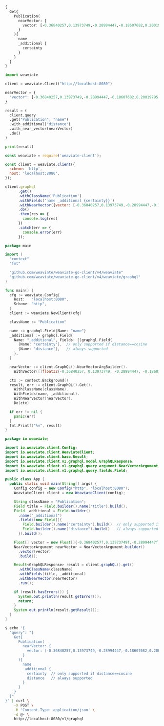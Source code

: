 
<Tabs groupId="languages">
<TabItem value="graphql" label="GraphQL">

```graphql
{
  Get{
    Publication(
      nearVector: {
        vector: [-0.36840257,0.13973749,-0.28994447,-0.18607682,0.20019795,0.15541431,-0.42353877,0.30262852,0.2724561,0.07069917,0.4877447,0.038771532,0.64523,-0.15907241,-0.3413626,-0.026682584,-0.63310874,-0.33411884,0.082939014,0.30305764,0.045918174,-0.21439327,-0.5005205,0.6210859,-0.2729049,-0.51221114,0.09680918,0.094923325,-0.15688285,-0.07325482,0.6588305,0.0523736,-0.14173415,-0.27428055,0.25526586,0.057506185,-0.3103442,0.028601522,0.124522656,0.66984487,0.12160647,-0.5090515,-0.540393,-0.39546522,-0.2201204,0.34625968,-0.21068871,0.21132985,0.048714135,0.09043683,0.3176081,-0.056684002,-0.12117501,-0.6591976,-0.26731065,0.42615625,0.33333477,-0.3240578,-0.18771006,0.2328068,-0.17239179,-0.33583146,-0.6556605,-0.10608161,-0.5135395,-0.25123677,-0.23004892,0.7036331,0.04456794,0.41253626,0.27872285,-0.28226635,0.11927197,-0.4677766,0.4343466,-0.17538455,0.10621233,0.95815116,0.23587844,-0.006406698,-0.10512518,-1.1125883,-0.37921682,0.040789194,0.676718,0.3369762,0.040712647,0.580487,0.20063736,-0.021220192,-0.09071747,-0.0023735985,0.30007777,-0.039925132,0.4035474,-0.2518212,-0.17846306,0.12371392,-0.0703354,-0.3752431,-0.652917,0.5952828,1.3426708,-0.08167235,-0.38515738,0.058423538,-0.08100355,-0.192886,0.3745164,-0.23291737,0.33326542,-0.6019264,-0.42822492,-0.6524583,-0.15210791,-0.5073593,0.022548754,-0.058033653,-0.47369233,-0.30890635,0.6338296,0.0017854869,0.1954949,0.99348027,-0.26558784,-0.058124136,1.149388,0.02915948,0.013422121,0.25484946,-0.030017598,-0.23879935,0.053123385,-0.36463016,-0.0024245526,0.1202083,-0.45966506,-0.34140104,-0.08484162,-0.03537422,-0.2817959,0.25044164,-0.5060605,0.1252808,-0.032539487,0.110069446,-0.20679846,-0.46421885,-0.4141739,0.26994973,-0.070687145,0.16862138,-0.20162229,0.22199251,-0.2771402,0.23653336,0.16585203,-0.08286354,-0.15343396,0.23893964,-0.7453282,-0.16549355,-0.1947069,0.46136436,0.22064126,0.28654936,-0.038697664,0.037633028,-0.80988157,0.5094175,-0.0920082,0.25405347,-0.64169943,0.43366328,-0.2999211,-0.4090591,0.11957859,0.00803617,-0.0433745,0.12818244,0.28464508,-0.31760025,0.16558012,-0.33553946,-0.3943465,0.59569097,-0.6524206,0.3683173,-0.60456693,0.2046492,0.46010277,0.24695799,0.2946015,0.11376746,-0.027988048,0.03749422,-0.16577742,0.23407385,-0.0231737,-0.023245076,0.08752677,0.2299883,0.35467404,0.046193745,-0.39828986,0.21079691,0.38396686,-0.0018698421,0.16047359,-0.057517264,-0.203534,0.23438136,-0.84250915,0.22371331,0.0058325706,0.30733636,0.19518353,-0.108008966,0.6509316,0.070131645,-0.24023099,0.28779706,0.2326336,0.07004021,-0.45955566,0.20426086,-0.37472793,-0.049604423,0.4537271,0.6133582,-1.0527759,-0.5472505,0.15193434,0.5296606,-0.11560251,0.07279209,0.40557706,0.2505283,0.24490519,0.017602902,-0.004647707,0.16608049,0.12576887,0.118216865,0.4403996,0.39552462,-0.22196701,-0.061155193,0.03693534,-0.4022908,0.3842317,-0.0831345,0.01930883,0.3446575,-0.2167439,-0.23994556,-0.09370326,-0.3671856,0.044011243,0.017895095,-0.019855855,-0.16416992,0.17858285,0.31287143,0.38368022,-0.006513525,0.45780763,-0.23027879,0.108570844,-0.4449492,-0.035763215,0.03818417,0.040017277,-0.17022872,-0.2622464,0.65610534,0.16720143,0.2515769,-0.23535803,0.62484455,0.16771325,-0.62404263,0.19176348,-0.72786695,0.18485649,-0.30914405,-0.3230534,-0.24064465,0.28841522,0.39792386,0.15618932,0.03928854,0.18277727,-0.101632096,0.1868196,-0.33366352,0.086561844,0.48557812,-0.6198209,-0.07978742]
      }
    ){
      name
      _additional {
        certainty
      }
    }
  }
}
```

</TabItem>
<TabItem value="py" label="Python">

```python
import weaviate

client = weaviate.Client("http://localhost:8080")

nearVector = {
  "vector": [-0.36840257,0.13973749,-0.28994447,-0.18607682,0.20019795,0.15541431,-0.42353877,0.30262852,0.2724561,0.07069917,0.4877447,0.038771532,0.64523,-0.15907241,-0.3413626,-0.026682584,-0.63310874,-0.33411884,0.082939014,0.30305764,0.045918174,-0.21439327,-0.5005205,0.6210859,-0.2729049,-0.51221114,0.09680918,0.094923325,-0.15688285,-0.07325482,0.6588305,0.0523736,-0.14173415,-0.27428055,0.25526586,0.057506185,-0.3103442,0.028601522,0.124522656,0.66984487,0.12160647,-0.5090515,-0.540393,-0.39546522,-0.2201204,0.34625968,-0.21068871,0.21132985,0.048714135,0.09043683,0.3176081,-0.056684002,-0.12117501,-0.6591976,-0.26731065,0.42615625,0.33333477,-0.3240578,-0.18771006,0.2328068,-0.17239179,-0.33583146,-0.6556605,-0.10608161,-0.5135395,-0.25123677,-0.23004892,0.7036331,0.04456794,0.41253626,0.27872285,-0.28226635,0.11927197,-0.4677766,0.4343466,-0.17538455,0.10621233,0.95815116,0.23587844,-0.006406698,-0.10512518,-1.1125883,-0.37921682,0.040789194,0.676718,0.3369762,0.040712647,0.580487,0.20063736,-0.021220192,-0.09071747,-0.0023735985,0.30007777,-0.039925132,0.4035474,-0.2518212,-0.17846306,0.12371392,-0.0703354,-0.3752431,-0.652917,0.5952828,1.3426708,-0.08167235,-0.38515738,0.058423538,-0.08100355,-0.192886,0.3745164,-0.23291737,0.33326542,-0.6019264,-0.42822492,-0.6524583,-0.15210791,-0.5073593,0.022548754,-0.058033653,-0.47369233,-0.30890635,0.6338296,0.0017854869,0.1954949,0.99348027,-0.26558784,-0.058124136,1.149388,0.02915948,0.013422121,0.25484946,-0.030017598,-0.23879935,0.053123385,-0.36463016,-0.0024245526,0.1202083,-0.45966506,-0.34140104,-0.08484162,-0.03537422,-0.2817959,0.25044164,-0.5060605,0.1252808,-0.032539487,0.110069446,-0.20679846,-0.46421885,-0.4141739,0.26994973,-0.070687145,0.16862138,-0.20162229,0.22199251,-0.2771402,0.23653336,0.16585203,-0.08286354,-0.15343396,0.23893964,-0.7453282,-0.16549355,-0.1947069,0.46136436,0.22064126,0.28654936,-0.038697664,0.037633028,-0.80988157,0.5094175,-0.0920082,0.25405347,-0.64169943,0.43366328,-0.2999211,-0.4090591,0.11957859,0.00803617,-0.0433745,0.12818244,0.28464508,-0.31760025,0.16558012,-0.33553946,-0.3943465,0.59569097,-0.6524206,0.3683173,-0.60456693,0.2046492,0.46010277,0.24695799,0.2946015,0.11376746,-0.027988048,0.03749422,-0.16577742,0.23407385,-0.0231737,-0.023245076,0.08752677,0.2299883,0.35467404,0.046193745,-0.39828986,0.21079691,0.38396686,-0.0018698421,0.16047359,-0.057517264,-0.203534,0.23438136,-0.84250915,0.22371331,0.0058325706,0.30733636,0.19518353,-0.108008966,0.6509316,0.070131645,-0.24023099,0.28779706,0.2326336,0.07004021,-0.45955566,0.20426086,-0.37472793,-0.049604423,0.4537271,0.6133582,-1.0527759,-0.5472505,0.15193434,0.5296606,-0.11560251,0.07279209,0.40557706,0.2505283,0.24490519,0.017602902,-0.004647707,0.16608049,0.12576887,0.118216865,0.4403996,0.39552462,-0.22196701,-0.061155193,0.03693534,-0.4022908,0.3842317,-0.0831345,0.01930883,0.3446575,-0.2167439,-0.23994556,-0.09370326,-0.3671856,0.044011243,0.017895095,-0.019855855,-0.16416992,0.17858285,0.31287143,0.38368022,-0.006513525,0.45780763,-0.23027879,0.108570844,-0.4449492,-0.035763215,0.03818417,0.040017277,-0.17022872,-0.2622464,0.65610534,0.16720143,0.2515769,-0.23535803,0.62484455,0.16771325,-0.62404263,0.19176348,-0.72786695,0.18485649,-0.30914405,-0.3230534,-0.24064465,0.28841522,0.39792386,0.15618932,0.03928854,0.18277727,-0.101632096,0.1868196,-0.33366352,0.086561844,0.48557812,-0.6198209,-0.07978742]
}

result = (
  client.query
  .get("Publication", "name")
  .with_additional("distance")
  .with_near_vector(nearVector)
  .do()
)

print(result)
```

</TabItem>
<TabItem value="js" label="JavaScript">

```js
const weaviate = require('weaviate-client');

const client = weaviate.client({
  scheme: 'http',
  host: 'localhost:8080',
});

client.graphql
      .get()
      .withClassName('Publication')
      .withFields('name _additional {certainty}}')
      .withNearVector({vector: [-0.36840257,0.13973749,-0.28994447,-0.18607682,0.20019795,0.15541431,-0.42353877,0.30262852,0.2724561,0.07069917,0.4877447,0.038771532,0.64523,-0.15907241,-0.3413626,-0.026682584,-0.63310874,-0.33411884,0.082939014,0.30305764,0.045918174,-0.21439327,-0.5005205,0.6210859,-0.2729049,-0.51221114,0.09680918,0.094923325,-0.15688285,-0.07325482,0.6588305,0.0523736,-0.14173415,-0.27428055,0.25526586,0.057506185,-0.3103442,0.028601522,0.124522656,0.66984487,0.12160647,-0.5090515,-0.540393,-0.39546522,-0.2201204,0.34625968,-0.21068871,0.21132985,0.048714135,0.09043683,0.3176081,-0.056684002,-0.12117501,-0.6591976,-0.26731065,0.42615625,0.33333477,-0.3240578,-0.18771006,0.2328068,-0.17239179,-0.33583146,-0.6556605,-0.10608161,-0.5135395,-0.25123677,-0.23004892,0.7036331,0.04456794,0.41253626,0.27872285,-0.28226635,0.11927197,-0.4677766,0.4343466,-0.17538455,0.10621233,0.95815116,0.23587844,-0.006406698,-0.10512518,-1.1125883,-0.37921682,0.040789194,0.676718,0.3369762,0.040712647,0.580487,0.20063736,-0.021220192,-0.09071747,-0.0023735985,0.30007777,-0.039925132,0.4035474,-0.2518212,-0.17846306,0.12371392,-0.0703354,-0.3752431,-0.652917,0.5952828,1.3426708,-0.08167235,-0.38515738,0.058423538,-0.08100355,-0.192886,0.3745164,-0.23291737,0.33326542,-0.6019264,-0.42822492,-0.6524583,-0.15210791,-0.5073593,0.022548754,-0.058033653,-0.47369233,-0.30890635,0.6338296,0.0017854869,0.1954949,0.99348027,-0.26558784,-0.058124136,1.149388,0.02915948,0.013422121,0.25484946,-0.030017598,-0.23879935,0.053123385,-0.36463016,-0.0024245526,0.1202083,-0.45966506,-0.34140104,-0.08484162,-0.03537422,-0.2817959,0.25044164,-0.5060605,0.1252808,-0.032539487,0.110069446,-0.20679846,-0.46421885,-0.4141739,0.26994973,-0.070687145,0.16862138,-0.20162229,0.22199251,-0.2771402,0.23653336,0.16585203,-0.08286354,-0.15343396,0.23893964,-0.7453282,-0.16549355,-0.1947069,0.46136436,0.22064126,0.28654936,-0.038697664,0.037633028,-0.80988157,0.5094175,-0.0920082,0.25405347,-0.64169943,0.43366328,-0.2999211,-0.4090591,0.11957859,0.00803617,-0.0433745,0.12818244,0.28464508,-0.31760025,0.16558012,-0.33553946,-0.3943465,0.59569097,-0.6524206,0.3683173,-0.60456693,0.2046492,0.46010277,0.24695799,0.2946015,0.11376746,-0.027988048,0.03749422,-0.16577742,0.23407385,-0.0231737,-0.023245076,0.08752677,0.2299883,0.35467404,0.046193745,-0.39828986,0.21079691,0.38396686,-0.0018698421,0.16047359,-0.057517264,-0.203534,0.23438136,-0.84250915,0.22371331,0.0058325706,0.30733636,0.19518353,-0.108008966,0.6509316,0.070131645,-0.24023099,0.28779706,0.2326336,0.07004021,-0.45955566,0.20426086,-0.37472793,-0.049604423,0.4537271,0.6133582,-1.0527759,-0.5472505,0.15193434,0.5296606,-0.11560251,0.07279209,0.40557706,0.2505283,0.24490519,0.017602902,-0.004647707,0.16608049,0.12576887,0.118216865,0.4403996,0.39552462,-0.22196701,-0.061155193,0.03693534,-0.4022908,0.3842317,-0.0831345,0.01930883,0.3446575,-0.2167439,-0.23994556,-0.09370326,-0.3671856,0.044011243,0.017895095,-0.019855855,-0.16416992,0.17858285,0.31287143,0.38368022,-0.006513525,0.45780763,-0.23027879,0.108570844,-0.4449492,-0.035763215,0.03818417,0.040017277,-0.17022872,-0.2622464,0.65610534,0.16720143,0.2515769,-0.23535803,0.62484455,0.16771325,-0.62404263,0.19176348,-0.72786695,0.18485649,-0.30914405,-0.3230534,-0.24064465,0.28841522,0.39792386,0.15618932,0.03928854,0.18277727,-0.101632096,0.1868196,-0.33366352,0.086561844,0.48557812,-0.6198209,-0.07978742]})
      .do()
      .then(res => {
        console.log(res)
      })
      .catch(err => {
        console.error(err)
      });
```

</TabItem>
<TabItem value="go" label="Go">

```go
package main

import (
  "context"
  "fmt"

  "github.com/weaviate/weaviate-go-client/v4/weaviate"
  "github.com/weaviate/weaviate-go-client/v4/weaviate/graphql"
)

func main() {
  cfg := weaviate.Config{
    Host:   "localhost:8080",
    Scheme: "http",
  }
  client := weaviate.NewClient(cfg)

  className := "Publication"

  name := graphql.Field{Name: "name"}
  _additional := graphql.Field{
    Name: "_additional", Fields: []graphql.Field{
      {Name: "certainty"},  // only supported if distance==cosine
      {Name: "distance"},   // always supported
    },
  }

  nearVector := client.GraphQL().NearVectorArgBuilder().
    WithVector([]float32{-0.36840257, 0.13973749, -0.28994447, -0.18607682, 0.20019795, 0.15541431, -0.42353877, 0.30262852, 0.2724561, 0.07069917, 0.4877447, 0.038771532, 0.64523, -0.15907241, -0.3413626, -0.026682584, -0.63310874, -0.33411884, 0.082939014, 0.30305764, 0.045918174, -0.21439327, -0.5005205, 0.6210859, -0.2729049, -0.51221114, 0.09680918, 0.094923325, -0.15688285, -0.07325482, 0.6588305, 0.0523736, -0.14173415, -0.27428055, 0.25526586, 0.057506185, -0.3103442, 0.028601522, 0.124522656, 0.66984487, 0.12160647, -0.5090515, -0.540393, -0.39546522, -0.2201204, 0.34625968, -0.21068871, 0.21132985, 0.048714135, 0.09043683, 0.3176081, -0.056684002, -0.12117501, -0.6591976, -0.26731065, 0.42615625, 0.33333477, -0.3240578, -0.18771006, 0.2328068, -0.17239179, -0.33583146, -0.6556605, -0.10608161, -0.5135395, -0.25123677, -0.23004892, 0.7036331, 0.04456794, 0.41253626, 0.27872285, -0.28226635, 0.11927197, -0.4677766, 0.4343466, -0.17538455, 0.10621233, 0.95815116, 0.23587844, -0.006406698, -0.10512518, -1.1125883, -0.37921682, 0.040789194, 0.676718, 0.3369762, 0.040712647, 0.580487, 0.20063736, -0.021220192, -0.09071747, -0.0023735985, 0.30007777, -0.039925132, 0.4035474, -0.2518212, -0.17846306, 0.12371392, -0.0703354, -0.3752431, -0.652917, 0.5952828, 1.3426708, -0.08167235, -0.38515738, 0.058423538, -0.08100355, -0.192886, 0.3745164, -0.23291737, 0.33326542, -0.6019264, -0.42822492, -0.6524583, -0.15210791, -0.5073593, 0.022548754, -0.058033653, -0.47369233, -0.30890635, 0.6338296, 0.0017854869, 0.1954949, 0.99348027, -0.26558784, -0.058124136, 1.149388, 0.02915948, 0.013422121, 0.25484946, -0.030017598, -0.23879935, 0.053123385, -0.36463016, -0.0024245526, 0.1202083, -0.45966506, -0.34140104, -0.08484162, -0.03537422, -0.2817959, 0.25044164, -0.5060605, 0.1252808, -0.032539487, 0.110069446, -0.20679846, -0.46421885, -0.4141739, 0.26994973, -0.070687145, 0.16862138, -0.20162229, 0.22199251, -0.2771402, 0.23653336, 0.16585203, -0.08286354, -0.15343396, 0.23893964, -0.7453282, -0.16549355, -0.1947069, 0.46136436, 0.22064126, 0.28654936, -0.038697664, 0.037633028, -0.80988157, 0.5094175, -0.0920082, 0.25405347, -0.64169943, 0.43366328, -0.2999211, -0.4090591, 0.11957859, 0.00803617, -0.0433745, 0.12818244, 0.28464508, -0.31760025, 0.16558012, -0.33553946, -0.3943465, 0.59569097, -0.6524206, 0.3683173, -0.60456693, 0.2046492, 0.46010277, 0.24695799, 0.2946015, 0.11376746, -0.027988048, 0.03749422, -0.16577742, 0.23407385, -0.0231737, -0.023245076, 0.08752677, 0.2299883, 0.35467404, 0.046193745, -0.39828986, 0.21079691, 0.38396686, -0.0018698421, 0.16047359, -0.057517264, -0.203534, 0.23438136, -0.84250915, 0.22371331, 0.0058325706, 0.30733636, 0.19518353, -0.108008966, 0.6509316, 0.070131645, -0.24023099, 0.28779706, 0.2326336, 0.07004021, -0.45955566, 0.20426086, -0.37472793, -0.049604423, 0.4537271, 0.6133582, -1.0527759, -0.5472505, 0.15193434, 0.5296606, -0.11560251, 0.07279209, 0.40557706, 0.2505283, 0.24490519, 0.017602902, -0.004647707, 0.16608049, 0.12576887, 0.118216865, 0.4403996, 0.39552462, -0.22196701, -0.061155193, 0.03693534, -0.4022908, 0.3842317, -0.0831345, 0.01930883, 0.3446575, -0.2167439, -0.23994556, -0.09370326, -0.3671856, 0.044011243, 0.017895095, -0.019855855, -0.16416992, 0.17858285, 0.31287143, 0.38368022, -0.006513525, 0.45780763, -0.23027879, 0.108570844, -0.4449492, -0.035763215, 0.03818417, 0.040017277, -0.17022872, -0.2622464, 0.65610534, 0.16720143, 0.2515769, -0.23535803, 0.62484455, 0.16771325, -0.62404263, 0.19176348, -0.72786695, 0.18485649, -0.30914405, -0.3230534, -0.24064465, 0.28841522, 0.39792386, 0.15618932, 0.03928854, 0.18277727, -0.101632096, 0.1868196, -0.33366352, 0.086561844, 0.48557812, -0.6198209, -0.07978742})

  ctx := context.Background()
  result, err := client.GraphQL().Get().
    WithClassName(className).
    WithFields(name, _additional).
    WithNearVector(nearVector).
    Do(ctx)

  if err != nil {
    panic(err)
  }
  fmt.Printf("%v", result)
}
```

</TabItem>
<TabItem value="java" label="Java">

```java
package io.weaviate;

import io.weaviate.client.Config;
import io.weaviate.client.WeaviateClient;
import io.weaviate.client.base.Result;
import io.weaviate.client.v1.graphql.model.GraphQLResponse;
import io.weaviate.client.v1.graphql.query.argument.NearVectorArgument;
import io.weaviate.client.v1.graphql.query.fields.Field;

public class App {
  public static void main(String[] args) {
    Config config = new Config("http", "localhost:8080");
    WeaviateClient client = new WeaviateClient(config);

    String className = "Publication";
    Field title = Field.builder().name("title").build();
    Field _additional = Field.builder()
      .name("_additional")
      .fields(new Field[]{
        Field.builder().name("certainty").build()  // only supported if distance==cosine
        Field.builder().name("distance").build()   // always supported
      }).build();

    Float[] vector = new Float[]{-0.36840257f,0.13973749f,-0.28994447f,-0.18607682f,0.20019795f,0.15541431f,-0.42353877f,0.30262852f,0.2724561f,0.07069917f,0.4877447f,0.038771532f,0.64523f,-0.15907241f,-0.3413626f,-0.026682584f,-0.63310874f,-0.33411884f,0.082939014f,0.30305764f,0.045918174f,-0.21439327f,-0.5005205f,0.6210859f,-0.2729049f,-0.51221114f,0.09680918f,0.094923325f,-0.15688285f,-0.07325482f,0.6588305f,0.0523736f,-0.14173415f,-0.27428055f,0.25526586f,0.057506185f,-0.3103442f,0.028601522f,0.124522656f,0.66984487f,0.12160647f,-0.5090515f,-0.540393f,-0.39546522f,-0.2201204f,0.34625968f,-0.21068871f,0.21132985f,0.048714135f,0.09043683f,0.3176081f,-0.056684002f,-0.12117501f,-0.6591976f,-0.26731065f,0.42615625f,0.33333477f,-0.3240578f,-0.18771006f,0.2328068f,-0.17239179f,-0.33583146f,-0.6556605f,-0.10608161f,-0.5135395f,-0.25123677f,-0.23004892f,0.7036331f,0.04456794f,0.41253626f,0.27872285f,-0.28226635f,0.11927197f,-0.4677766f,0.4343466f,-0.17538455f,0.10621233f,0.95815116f,0.23587844f,-0.006406698f,-0.10512518f,-1.1125883f,-0.37921682f,0.040789194f,0.676718f,0.3369762f,0.040712647f,0.580487f,0.20063736f,-0.021220192f,-0.09071747f,-0.0023735985f,0.30007777f,-0.039925132f,0.4035474f,-0.2518212f,-0.17846306f,0.12371392f,-0.0703354f,-0.3752431f,-0.652917f,0.5952828f,1.3426708f,-0.08167235f,-0.38515738f,0.058423538f,-0.08100355f,-0.192886f,0.3745164f,-0.23291737f,0.33326542f,-0.6019264f,-0.42822492f,-0.6524583f,-0.15210791f,-0.5073593f,0.022548754f,-0.058033653f,-0.47369233f,-0.30890635f,0.6338296f,0.0017854869f,0.1954949f,0.99348027f,-0.26558784f,-0.058124136f,1.149388f,0.02915948f,0.013422121f,0.25484946f,-0.030017598f,-0.23879935f,0.053123385f,-0.36463016f,-0.0024245526f,0.1202083f,-0.45966506f,-0.34140104f,-0.08484162f,-0.03537422f,-0.2817959f,0.25044164f,-0.5060605f,0.1252808f,-0.032539487f,0.110069446f,-0.20679846f,-0.46421885f,-0.4141739f,0.26994973f,-0.070687145f,0.16862138f,-0.20162229f,0.22199251f,-0.2771402f,0.23653336f,0.16585203f,-0.08286354f,-0.15343396f,0.23893964f,-0.7453282f,-0.16549355f,-0.1947069f,0.46136436f,0.22064126f,0.28654936f,-0.038697664f,0.037633028f,-0.80988157f,0.5094175f,-0.0920082f,0.25405347f,-0.64169943f,0.43366328f,-0.2999211f,-0.4090591f,0.11957859f,0.00803617f,-0.0433745f,0.12818244f,0.28464508f,-0.31760025f,0.16558012f,-0.33553946f,-0.3943465f,0.59569097f,-0.6524206f,0.3683173f,-0.60456693f,0.2046492f,0.46010277f,0.24695799f,0.2946015f,0.11376746f,-0.027988048f,0.03749422f,-0.16577742f,0.23407385f,-0.0231737f,-0.023245076f,0.08752677f,0.2299883f,0.35467404f,0.046193745f,-0.39828986f,0.21079691f,0.38396686f,-0.0018698421f,0.16047359f,-0.057517264f,-0.203534f,0.23438136f,-0.84250915f,0.22371331f,0.0058325706f,0.30733636f,0.19518353f,-0.108008966f,0.6509316f,0.070131645f,-0.24023099f,0.28779706f,0.2326336f,0.07004021f,-0.45955566f,0.20426086f,-0.37472793f,-0.049604423f,0.4537271f,0.6133582f,-1.0527759f,-0.5472505f,0.15193434f,0.5296606f,-0.11560251f,0.07279209f,0.40557706f,0.2505283f,0.24490519f,0.017602902f,-0.004647707f,0.16608049f,0.12576887f,0.118216865f,0.4403996f,0.39552462f,-0.22196701f,-0.061155193f,0.03693534f,-0.4022908f,0.3842317f,-0.0831345f,0.01930883f,0.3446575f,-0.2167439f,-0.23994556f,-0.09370326f,-0.3671856f,0.044011243f,0.017895095f,-0.019855855f,-0.16416992f,0.17858285f,0.31287143f,0.38368022f,-0.006513525f,0.45780763f,-0.23027879f,0.108570844f,-0.4449492f,-0.035763215f,0.03818417f,0.040017277f,-0.17022872f,-0.2622464f,0.65610534f,0.16720143f,0.2515769f,-0.23535803f,0.62484455f,0.16771325f,-0.62404263f,0.19176348f,-0.72786695f,0.18485649f,-0.30914405f,-0.3230534f,-0.24064465f,0.28841522f,0.39792386f,0.15618932f,0.03928854f,0.18277727f,-0.101632096f,0.1868196f,-0.33366352f,0.086561844f,0.48557812f,-0.6198209f,-0.07978742f};
    NearVectorArgument nearVector = NearVectorArgument.builder()
      .vector(vector)
      .build();

    Result<GraphQLResponse> result = client.graphQL().get()
      .withClassName(className)
      .withFields(title, _additional)
      .withNearVector(nearVector)
      .run();

    if (result.hasErrors()) {
      System.out.println(result.getError());
      return;
    }
    System.out.println(result.getResult());
  }
}
```

</TabItem>
<TabItem value="curl" label="Curl">

```bash
$ echo '{
  "query": "{
    Get{
      Publication(
        nearVector: {
          vector: [-0.36840257,0.13973749,-0.28994447,-0.18607682,0.20019795,0.15541431,-0.42353877,0.30262852,0.2724561,0.07069917,0.4877447,0.038771532,0.64523,-0.15907241,-0.3413626,-0.026682584,-0.63310874,-0.33411884,0.082939014,0.30305764,0.045918174,-0.21439327,-0.5005205,0.6210859,-0.2729049,-0.51221114,0.09680918,0.094923325,-0.15688285,-0.07325482,0.6588305,0.0523736,-0.14173415,-0.27428055,0.25526586,0.057506185,-0.3103442,0.028601522,0.124522656,0.66984487,0.12160647,-0.5090515,-0.540393,-0.39546522,-0.2201204,0.34625968,-0.21068871,0.21132985,0.048714135,0.09043683,0.3176081,-0.056684002,-0.12117501,-0.6591976,-0.26731065,0.42615625,0.33333477,-0.3240578,-0.18771006,0.2328068,-0.17239179,-0.33583146,-0.6556605,-0.10608161,-0.5135395,-0.25123677,-0.23004892,0.7036331,0.04456794,0.41253626,0.27872285,-0.28226635,0.11927197,-0.4677766,0.4343466,-0.17538455,0.10621233,0.95815116,0.23587844,-0.006406698,-0.10512518,-1.1125883,-0.37921682,0.040789194,0.676718,0.3369762,0.040712647,0.580487,0.20063736,-0.021220192,-0.09071747,-0.0023735985,0.30007777,-0.039925132,0.4035474,-0.2518212,-0.17846306,0.12371392,-0.0703354,-0.3752431,-0.652917,0.5952828,1.3426708,-0.08167235,-0.38515738,0.058423538,-0.08100355,-0.192886,0.3745164,-0.23291737,0.33326542,-0.6019264,-0.42822492,-0.6524583,-0.15210791,-0.5073593,0.022548754,-0.058033653,-0.47369233,-0.30890635,0.6338296,0.0017854869,0.1954949,0.99348027,-0.26558784,-0.058124136,1.149388,0.02915948,0.013422121,0.25484946,-0.030017598,-0.23879935,0.053123385,-0.36463016,-0.0024245526,0.1202083,-0.45966506,-0.34140104,-0.08484162,-0.03537422,-0.2817959,0.25044164,-0.5060605,0.1252808,-0.032539487,0.110069446,-0.20679846,-0.46421885,-0.4141739,0.26994973,-0.070687145,0.16862138,-0.20162229,0.22199251,-0.2771402,0.23653336,0.16585203,-0.08286354,-0.15343396,0.23893964,-0.7453282,-0.16549355,-0.1947069,0.46136436,0.22064126,0.28654936,-0.038697664,0.037633028,-0.80988157,0.5094175,-0.0920082,0.25405347,-0.64169943,0.43366328,-0.2999211,-0.4090591,0.11957859,0.00803617,-0.0433745,0.12818244,0.28464508,-0.31760025,0.16558012,-0.33553946,-0.3943465,0.59569097,-0.6524206,0.3683173,-0.60456693,0.2046492,0.46010277,0.24695799,0.2946015,0.11376746,-0.027988048,0.03749422,-0.16577742,0.23407385,-0.0231737,-0.023245076,0.08752677,0.2299883,0.35467404,0.046193745,-0.39828986,0.21079691,0.38396686,-0.0018698421,0.16047359,-0.057517264,-0.203534,0.23438136,-0.84250915,0.22371331,0.0058325706,0.30733636,0.19518353,-0.108008966,0.6509316,0.070131645,-0.24023099,0.28779706,0.2326336,0.07004021,-0.45955566,0.20426086,-0.37472793,-0.049604423,0.4537271,0.6133582,-1.0527759,-0.5472505,0.15193434,0.5296606,-0.11560251,0.07279209,0.40557706,0.2505283,0.24490519,0.017602902,-0.004647707,0.16608049,0.12576887,0.118216865,0.4403996,0.39552462,-0.22196701,-0.061155193,0.03693534,-0.4022908,0.3842317,-0.0831345,0.01930883,0.3446575,-0.2167439,-0.23994556,-0.09370326,-0.3671856,0.044011243,0.017895095,-0.019855855,-0.16416992,0.17858285,0.31287143,0.38368022,-0.006513525,0.45780763,-0.23027879,0.108570844,-0.4449492,-0.035763215,0.03818417,0.040017277,-0.17022872,-0.2622464,0.65610534,0.16720143,0.2515769,-0.23535803,0.62484455,0.16771325,-0.62404263,0.19176348,-0.72786695,0.18485649,-0.30914405,-0.3230534,-0.24064465,0.28841522,0.39792386,0.15618932,0.03928854,0.18277727,-0.101632096,0.1868196,-0.33366352,0.086561844,0.48557812,-0.6198209,-0.07978742]
        }
      ){
        name
        _additional {
          certainty  // only supported if distance==cosine
          distance   // always supported
        }
      }
    }
  }"
}' | curl \
    -X POST \
    -H 'Content-Type: application/json' \
    -d @- \
    http://localhost:8080/v1/graphql
```

</TabItem>
</Tabs>
